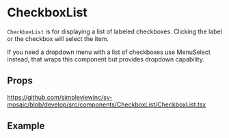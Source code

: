 
<Meta of={stories} />

# CheckboxList

`CheckboxList` is for displaying a list of labeled checkboxes. Clicking the label or the checkbox will select the item.

If you need a dropdown menu with a list of checkboxes use MenuSelect instead, that wraps this component but provides dropdown capability.

## Props

https://github.com/simpleviewinc/sv-mosaic/blob/develop/src/components/CheckboxList/CheckboxList.tsx

## Example

<Canvas of={stories.Playground} />
